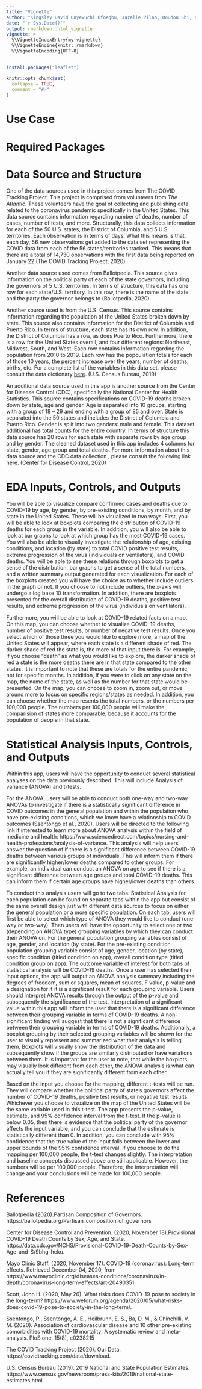```yaml
---
title: "Vignette"
author: "Kingsley David Onyewuchi Ofoegbu, Jazelle Pilao, Doudou Shi, and Evan Steinberg"
date: "`r Sys.Date()`"
output: rmarkdown::html_vignette
vignette: >
  %\VignetteIndexEntry{my-vignette}
  %\VignetteEngine{knitr::rmarkdown}
  %\VignetteEncoding{UTF-8}
---
```


```r
install.packages("leaflet")
```


```r
knitr::opts_chunk$set(
  collapse = TRUE,
  comment = "#>"
)
```

# Use Case

# Required Packages

# Data Source and Structure

One of the data sources used in this project comes from The COVID Tracking Project. This project is comprised from volunteers from *The Atlantic*. These volunteers have the goal of collecting and publishing data related to the coronavirus pandemic specifically in the United States. This data source contains information regarding number of deaths, number of cases, number of tests, and more. Structurally, this data collects information for each of the 50 U.S. states, the District of Columbia, and 5 U.S. territories. Each observation is in terms of days. What this means is that, each day, 56 new observations get added to the data set representing the COVID data from each of the 56 states/territories tracked. This means that there are a total of 14,730 observations with the first data being reported on January 22 (The COVID Tracking Project, 2020).

Another data source used comes from Ballotpedia. This source gives information on the political party of each of the state governors, including the governors of 5 U.S. territories. In terms of structure, this data has one row for each state/U.S. territory. In this row, there is the name of the state and the party the governor belongs to (Ballotpedia, 2020).

Another source used is from the U.S. Census. This source contains information regarding the population of the United States broken down by state. This source also contains information for the District of Columbia and Puerto Rico. In terms of structure, each state has its own row. In addition, the District of Columbia has a row, as does Puerto Rico. Furthermore, there is a row for the United States overall, and four different regions: Northeast, Midwest, South, and West. Each row contains information regarding the population from 2010 to 2019. Each row has the popoulation totals for each of those 10 years, the percent increase over the years, number of deaths, births, etc. For a complete list of the variables in this data set, please consult the data dictionary [here](https://www2.census.gov/programs-surveys/popest/technical-documentation/file-layouts/2010-2019/nst-est2019-alldata.pdf). (U.S. Census Bureau, 2019)

An additional data source used in this app is another source from the Center for Disease Control (CDC), specifically the National Center for Health Statistics. This source contains specifications on COVID-19 deaths broken down by state, age and gender. Age is separated into 10 groups, starting with a group of 18 – 29 and ending with a group of 85 and over. State is separated into the 50 states and includes the District of Columbia and Puerto Rico. Gender is split into two genders: male and female. This dataset additional has total counts for the entire country.  In terms of structure this data source has 20 rows for each state with separate rows by age group and by gender. The cleaned dataset used in this app includes 4 columns for state, gender, age group and total deaths. For more information about this data source and the CDC data collection , please consult the following link [here](https://data.cdc.gov/NCHS/Provisional-COVID-19-Death-Counts-by-Sex-Age-and-S/9bhg-hcku). (Center for Disease Control, 2020)

# EDA Inputs, Controls, and Outputs

You will be able to visualize compare confirmed cases and deaths due to COVID-19 by age, by gender, by pre-existing conditions, by month, and by state in the United States. These will be visualized in two ways. First, you will be able to look at boxplots comparing the distribution of COVID-19 deaths for each group in the variable. In addition, you will also be able to look at bar graphs to look at which group has the most COVID-19 cases. You will also be able to visually investigate the relationship of age, existing conditions, and location (by state) to total COVID positive test results, extreme progression of the virus (individuals on ventilators), and COVID deaths. You will be able to see these relations through boxplots to get a sense of the distribution, bar graphs to get a sense of the total numbers, and a written summary output generated for each visualization. For each of the boxplots created you will have the choice as to whether include outliers in the graph or not. If you choose to not include outliers, the x-axis will undergo a log base 10 transformation. In addition, there are boxplots presented for the overall distribution of COVID-19 deaths, positive test results, and extreme progression of the virus (individuals on ventilators). 

Furthermore, you will be able to look at COVID-19 related facts on a map. On this map, you can choose whether to visualize COVID-19 deaths, number of positive test results, or number of negative test results. Once you select which of those three you would like to explore more, a map of the United States will appear, where each state is a different shade of red. The darker shade of red the state is, the more of that input there is. For example, if you choose "death" as what you would like to explore, the darker shade of red a state is the more deaths there are in that state compared to the other states. It is important to note that these are totals for the entire pandemic, not for specific months. In addition, if you were to click on any state on the map, the name of the state, as well as the number for that state would be presented. On the map, you can choose to zoom in, zoom out, or move around more to focus on specific regions/states as needed. In addition, you can choose whether the map resents the total numbers, or the numbers per 100,000 people. The numbers per 100,000 people will make the comparision of states more comparable, because it accounts for the population of people in that state.

# Statistical Analysis Inputs, Controls, and Outputs

Within this app, users will have the opportunity to conduct several statistical analyses on the data previously described. This will include Analysis of variance (ANOVA) and t-tests. 

For the ANOVA,  users will be able to conduct both one-way and two-way ANOVAs to investigate if there is a statistically significant difference in COVID outcomes in the general population and within the population who have pre-existing conditions, which we know have a relationship to COVID outcomes (Ssentongo et al., 2020). Users will be directed to the following link if interested to learn more about ANOVA analysis within the field of medicine and health: https://www.sciencedirect.com/topics/nursing-and-health-professions/analysis-of-variance. This analysis will help users answer the question of if there is a significant difference between COVID-19 deaths between various groups of individuals. This will inform them if there are significantly higher/lower deaths compared to other groups. For example, an individual can conduct an ANOVA on age to see if there is a significant difference between age groups and total COVID-19 deaths. This can inform them if certain age groups have higher/lower deaths than others. 

To conduct this analysis users will go to two tabs. Statistical Analysis for each population can be found on separate tabs within the app but consist of the same overall design just with different data sources to focus on either the general population or a more specific population. On each tab, users will first be able to select which type of ANOVA they would like to conduct (one-way or two-way). Then users will have the opportunity to select one or two (depending on ANOVA type) grouping variables by which they can conduct their ANOVA on. For the general population grouping variables consist of age, gender, and location (by state). For the pre-existing condition population grouping variable consist of age, gender, location (by state), specific condition (titled condition on app), overall condition type (titled condition group on app). The outcome variable of interest for both tabs of statistical analysis will be COVID-19 deaths.  Once a user has selected their input options, the app will output an ANOVA analysis summary including the degrees of freedom, sum or squares, mean of squares, F value, p-value and a designation for if it is a significant result for each grouping variable.
Users should interpret ANOVA results through the output of the p-value and subsequently the significance of the test. Interpretation of a significant value within this app will inform the user that there is a significant difference between their grouping variable in terms of COVID-19 deaths. A non-significant finding will suggest that there is not a significant difference between their grouping variable in terms of COVID-19 deaths. Additionally, a boxplot grouping by their selected grouping variables will be shown for the user to visually represent and summarized what their analysis is telling them.  Boxplots will visually show the distribution of the data and subsequently show if the groups are similarly distributed or have variations between them. It is important for the user to note, that while the boxplots may visually look different from each other, the ANOVA analysis is what can actually tell you if they are significantly different from each other.  


Based on the input you choose for the mapping, different t-tests will be run. They will compare whether the political party of state's governors affect the number of COVID-19 deaths, positive test results, or negative test results. Whichever you choose to visualize on the map of the United States will be the same variable used in this t-test. The app presents the p-value, estimate, and 95% confidence interval from the t-test. If the p-value is below 0.05, then there is evidence that the political party of the governor affects the input variable, and you can conclude that the estimate is statistically different than 0. In addition, you can conclude with 95% confidence that the true value of the input falls between the lower and upper bounds of the 95% confidence interval. If you choose to do the mapping per 100,000 people, the t-test changes slightly. The interpretation and baseline concepts discussed above are still applicable. However, the numbers will be per 100,000 people. Therefore, the interpretation will change and your conclusions will be made for 100,000 people.

# References
Ballotpedia (2020).Partisan Composition of Governors.  https://ballotpedia.org/Partisan_composition_of_governors

Center for Disease Control and Prevention. (2020, November 18).Provisional COVID-19 Death Counts by Sex, Age, and State. https://data.cdc.gov/NCHS/Provisional-COVID-19-Death-Counts-by-Sex-Age-and-S/9bhg-hcku. 

Mayo Clinic Staff. (2020, November 17). COVID-19 (coronavirus): Long-term effects. Retrieved December 04, 2020, from https://www.mayoclinic.org/diseases-conditions/coronavirus/in-depth/coronavirus-long-term-effects/art-20490351

Scott, John H. (2020, May 26). What risks does COVID-19 pose to society in the long-term? https://www.weforum.org/agenda/2020/05/what-risks-does-covid-19-pose-to-society-in-the-long-term/. 

Ssentongo, P., Ssentongo, A. E., Heilbrunn, E. S., Ba, D. M., & Chinchilli, V. M. (2020). Association of cardiovascular disease and 10 other pre-existing comorbidities with COVID-19 mortality: A systematic review and meta-analysis. PloS one, 15(8), e0238215


The COVID Tracking Project (2020). Our Data. https://covidtracking.com/data/download.

 U.S. Census Bureau (2019). 2019 National and State Population Estimates. https://www.census.gov/newsroom/press-kits/2019/national-state-estimates.html.
 
 

